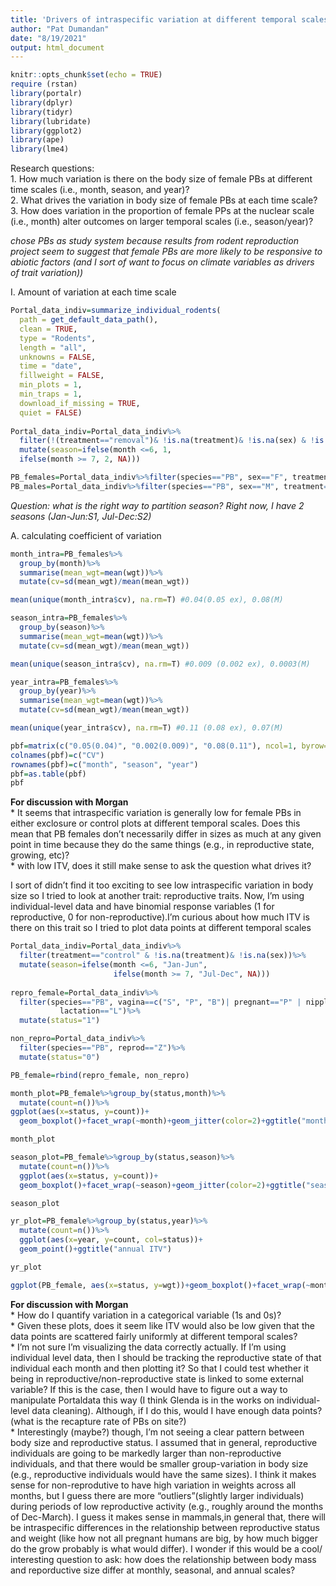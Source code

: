 ```yaml
---
title: 'Drivers of intraspecific variation at different temporal scales'
author: "Pat Dumandan"
date: "8/19/2021"
output: html_document
---
```


```r
knitr::opts_chunk$set(echo = TRUE)
require (rstan)
library(portalr)
library(dplyr)
library(tidyr)
library(lubridate)
library(ggplot2)
library(ape)
library(lme4)

```

Research questions:  
1. How much variation is there on the body size of female PBs at different time scales (i.e., month, season, and year)?  
2. What drives the variation in body size of female PBs at each time scale?  
3. How does variation in the proportion of female PPs at the nuclear scale (i.e., month) alter outcomes on larger temporal scales (i.e., season/year)?  

*chose PBs as study system because results from rodent reproduction project seem to suggest that female PBs are more likely to be responsive to abiotic factors (and I sort of want to focus on climate variables as drivers of trait variation))*   

I. Amount of variation at each time scale  

```r
Portal_data_indiv=summarize_individual_rodents(
  path = get_default_data_path(),
  clean = TRUE,
  type = "Rodents",
  length = "all",
  unknowns = FALSE,
  time = "date",
  fillweight = FALSE,
  min_plots = 1,
  min_traps = 1,
  download_if_missing = TRUE,
  quiet = FALSE)
  
Portal_data_indiv=Portal_data_indiv%>%
  filter(!(treatment=="removal")& !is.na(treatment)& !is.na(sex) & !is.na(wgt))%>%
  mutate(season=ifelse(month <=6, 1,
  ifelse(month >= 7, 2, NA)))

PB_females=Portal_data_indiv%>%filter(species=="PB", sex=="F", treatment=="control")
PB_males=Portal_data_indiv%>%filter(species=="PB", sex=="M", treatment=="control")
```  
*Question: what is the right way to partition season? Right now, I have 2 seasons (Jan-Jun:S1, Jul-Dec:S2)*  

A. calculating coefficient of variation

```r

month_intra=PB_females%>%
  group_by(month)%>%
  summarise(mean_wgt=mean(wgt))%>%
  mutate(cv=sd(mean_wgt)/mean(mean_wgt))

mean(unique(month_intra$cv), na.rm=T) #0.04(0.05 ex), 0.08(M)

season_intra=PB_females%>%
  group_by(season)%>%
  summarise(mean_wgt=mean(wgt))%>%
  mutate(cv=sd(mean_wgt)/mean(mean_wgt))

mean(unique(season_intra$cv), na.rm=T) #0.009 (0.002 ex), 0.0003(M)

year_intra=PB_females%>%
  group_by(year)%>%
  summarise(mean_wgt=mean(wgt))%>%
  mutate(cv=sd(mean_wgt)/mean(mean_wgt))

mean(unique(year_intra$cv), na.rm=T) #0.11 (0.08 ex), 0.07(M)
```  

```r
pbf=matrix(c("0.05(0.04)", "0.002(0.009)", "0.08(0.11"), ncol=1, byrow=F)
colnames(pbf)=c("CV")
rownames(pbf)=c("month", "season", "year")
pbf=as.table(pbf)
pbf
```  

**For discussion with Morgan**  
* It seems that intraspecific variation is generally low for female PBs in either exclosure or control plots at different temporal scales. Does this mean that PB females don't necessarily differ in sizes as much at any given point in time because they do the same things (e.g., in reproductive state, growing, etc)?  
* with low ITV, does it still make sense to ask the question what drives it?  

I sort of didn't find it too exciting to see low intraspecific variation in body size so I tried to look at another trait: reproductive traits. Now, I'm using individual-level data and have binomial response variables (1 for reproductive, 0 for non-reproductive).I'm curious about how much ITV is there on this trait so I tried to plot data points at different temporal scales
```r
Portal_data_indiv=Portal_data_indiv%>%
  filter(treatment=="control" & !is.na(treatment)& !is.na(sex))%>%
  mutate(season=ifelse(month <=6, "Jan-Jun",
                       ifelse(month >= 7, "Jul-Dec", NA)))
        
repro_female=Portal_data_indiv%>%
  filter(species=="PB", vagina==c("S", "P", "B")| pregnant=="P" | nipples==c("R", "E", "B") | 
           lactation=="L")%>%
  mutate(status="1")

non_repro=Portal_data_indiv%>%
  filter(species=="PB", reprod=="Z")%>%
  mutate(status="0")

PB_female=rbind(repro_female, non_repro)

```  
```r

month_plot=PB_female%>%group_by(status,month)%>%
  mutate(count=n())%>%
ggplot(aes(x=status, y=count))+
  geom_boxplot()+facet_wrap(~month)+geom_jitter(color=2)+ggtitle("monthly ITV")

month_plot

season_plot=PB_female%>%group_by(status,season)%>%
  mutate(count=n())%>%
  ggplot(aes(x=status, y=count))+
  geom_boxplot()+facet_wrap(~season)+geom_jitter(color=2)+ggtitle("seasonal ITV")

season_plot

yr_plot=PB_female%>%group_by(status,year)%>%
  mutate(count=n())%>%
  ggplot(aes(x=year, y=count, col=status))+
  geom_point()+ggtitle("annual ITV")

yr_plot
```   


```r
ggplot(PB_female, aes(x=status, y=wgt))+geom_boxplot()+facet_wrap(~month)+geom_jitter()

```  

**For discussion with Morgan**  
* How do I quantify variation in a categorical variable (1s and 0s)?  
* Given these plots, does it seem like ITV would also be low given that the data points are scattered fairly uniformly at different temporal scales?  
* I'm not sure I'm visualizing the data correctly actually. If I'm using individual level data, then I should be tracking the reproductive state of that individual each month and then plotting it? So that I could test whether it being in reproductive/non-reproductive state is linked to some external variable?  If this is the case, then I would have to figure out a way to manipulate Portaldata this way (I think Glenda is in the works on individual-level data cleaning). Although, if I do this, would I have enough data points? (what is the recapture rate of PBs on site?)  
* Interestingly (maybe?) though, I'm not seeing a clear pattern between body size and reproductive status. I assumed that in general, reproductive individuals are going to be markedly larger than non-reproductive individuals, and that there would be smaller group-variation in body size (e.g., reproductive individuals would have the same sizes). I think it makes sense for non-reprodutive to have high variation in weights across all months, but I guess there are more "outliers"(slightly larger individuals) during periods of low reproductive activity (e.g., roughly around the months of Dec-March). I guess it makes sense in mammals,in general that, there will be intraspecific differences in the relationship between reproductive status and weight (like how not all pregnant humans are big, by how much bigger do the grow probably is what would differ). I wonder if this would be a cool/ interesting question to ask: how does the relationship between body mass and reporductive size differ at monthly, seasonal, and annual scales? 